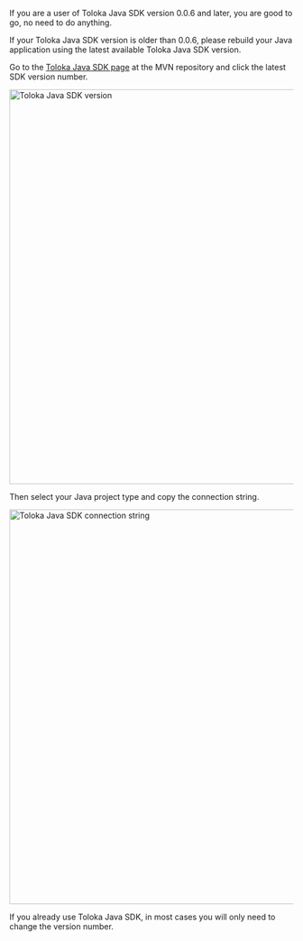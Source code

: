 If you are a user of Toloka Java SDK version 0.0.6 and later, you are good to go, no need to do anything.

If your Toloka Java SDK version is older than 0.0.6, please rebuild your Java application using the latest available Toloka Java SDK version.

Go to the [Toloka Java SDK page](https://mvnrepository.com/artifact/ai.toloka/toloka-java-sdk) at the MVN repository and click the latest SDK version number.

<Image width="700px" withBackground imageId="1675427163200" alt="Toloka Java SDK version" />

Then select your Java project type and copy the connection string.

<Image width="700px" withBackground imageId="1675427165904" alt="Toloka Java SDK connection string" />

If you already use Toloka Java SDK, in most cases you will only need to change the version number.